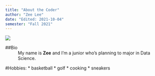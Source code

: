 ```yaml
---
title: "About the Coder"
author: "Zee Lee"
date: "Edited: 2021-10-04"
semester: "Fall 2021"
---
```


![](https://indianakitchen.com/wp-content/uploads/2015/03/Ham-Sandwich.jpg)

##Bio
:  My name is **Zee** and I'm a junior who's planning to major in Data Science.

#Hobbies:
 * basketball
 * golf
 * cooking
 * sneakers
